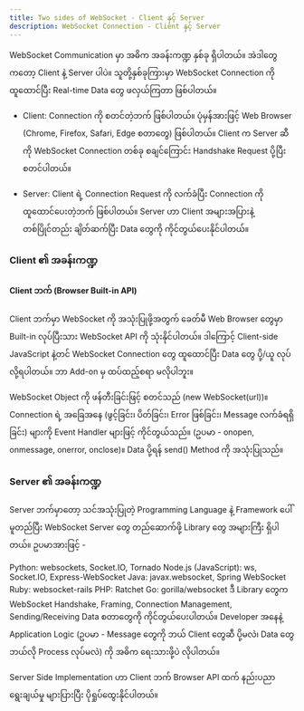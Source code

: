 ```yaml
---
title: Two sides of WebSocket - Client နှင့် Server
description: WebSocket Connection - Client နှင့် Server
---
```


WebSocket Communication မှာ အဓိက အခန်းကဏ္ဍ နှစ်ခု ရှိပါတယ်။ အဲဒါတွေကတော့ Client နဲ့ Server ပါပဲ။ သူတို့နှစ်ခုကြားမှာ WebSocket Connection ကို ထူထောင်ပြီး Real-time Data တွေ ဖလှယ်ကြတာ ဖြစ်ပါတယ်။

- Client: Connection ကို စတင်တဲ့ဘက် ဖြစ်ပါတယ်။ ပုံမှန်အားဖြင့် Web Browser (Chrome, Firefox, Safari, Edge စတာတွေ) ဖြစ်ပါတယ်။ Client က Server ဆီကို WebSocket Connection တစ်ခု စချင်ကြောင်း Handshake Request ပို့ပြီး စတင်ပါတယ်။

- Server: Client ရဲ့ Connection Request ကို လက်ခံပြီး Connection ကို ထူထောင်ပေးတဲ့ဘက် ဖြစ်ပါတယ်။ Server ဟာ Client အများအပြားနဲ့ တစ်ပြိုင်တည်း ချိတ်ဆက်ပြီး Data တွေကို ကိုင်တွယ်ပေးနိုင်ပါတယ်။

<ContentImage imgSrc={connections} altText='browsers and server connections'/>

### Client ၏ အခန်းကဏ္ဍ

#### Client ဘက် (Browser Built-in API)

Client ဘက်မှာ WebSocket ကို အသုံးပြုဖို့အတွက် ခေတ်မီ Web Browser တွေမှာ Built-in လုပ်ပြီးသား WebSocket API ကို သုံးနိုင်ပါတယ်။ ဒါကြောင့် Client-side JavaScript နဲ့တင် WebSocket Connection တွေ ထူထောင်ပြီး Data တွေ ပို့/ယူ လုပ်လို့ရပါတယ်။ ဘာ Add-on မှ ထပ်ထည့်စရာ မလိုပါဘူး။

WebSocket Object ကို ဖန်တီးခြင်းဖြင့် စတင်သည် (new WebSocket(url))။
Connection ရဲ့ အခြေအနေ (ဖွင့်ခြင်း၊ ပိတ်ခြင်း၊ Error ဖြစ်ခြင်း၊ Message လက်ခံရရှိခြင်း) များကို Event Handler များဖြင့် ကိုင်တွယ်သည်။ (ဥပမာ - onopen, onmessage, onerror, onclose)။
Data ပို့ရန် send() Method ကို အသုံးပြုသည်။

### Server ၏ အခန်းကဏ္ဍ

Server ဘက်မှာတော့ သင်အသုံးပြုတဲ့ Programming Language နဲ့ Framework ပေါ် မူတည်ပြီး WebSocket Server တွေ တည်ဆောက်ဖို့ Library တွေ အများကြီး ရှိပါတယ်။ ဥပမာအားဖြင့် -

Python: websockets, Socket.IO, Tornado
Node.js (JavaScript): ws, Socket.IO, Express-WebSocket
Java: javax.websocket, Spring WebSocket
Ruby: websocket-rails
PHP: Ratchet
Go: gorilla/websocket
ဒီ Library တွေက WebSocket Handshake, Framing, Connection Management, Sending/Receiving Data စတာတွေကို ကိုင်တွယ်ပေးပါတယ်။ Developer အနေနဲ့ Application Logic (ဥပမာ - Message တွေကို ဘယ် Client တွေဆီ ပို့မလဲ၊ Data တွေ ဘယ်လို Process လုပ်မလဲ) ကို အဓိက ရေးသားဖို့ပဲ လိုပါတယ်။

Server Side Implementation ဟာ Client ဘက် Browser API ထက် နည်းပညာ ရွေးချယ်မှု များပြားပြီး ပိုရှုပ်ထွေးနိုင်ပါတယ်။
